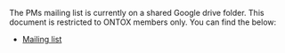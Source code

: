 The PMs mailing list is currently on a shared Google drive folder. This document is restricted to ONTOX members only. You can find the below:

-   [Mailing list](https://docs.google.com/spreadsheets/d/165Kilzu3qQYfE5X8AYq0swxyCF3r8Ewev1kOD8dsElE/edit?usp=sharing)
